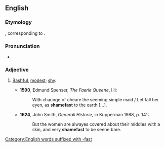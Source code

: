 ==English==

===Etymology===
{{etyl|ang|en}} {{term|scamfæst|lang=ang}}, corresponding to {{compound|shame|fast}}.

===Pronunciation===
*{{a|UK}} {{IPA|/ˈʃeɪmfɑːst/}}

===Adjective===
{{en-adj}}

# {{context|archaic}} [[bashful|Bashful]], [[modest]]; [[shy]].
#*'''1590''', Edmund Spenser, ''The Faerie Queene'', I.ii:
#*:With chaunge of cheare the seeming simple maid / Let fall her eyen, as '''shamefast''' to the earth [...].
#*'''1624''', John Smith, ''Generall Historie'', in Kupperman 1988, p. 141:
#*:But the women are alwayes covered about their middles with a skin, and very '''shamefast''' to be seene bare.

[[Category:English words suffixed with -fast]]